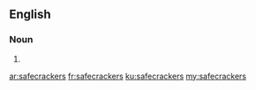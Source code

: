 ==English==

===Noun===
{{head|en|plural}}

# {{plural of|safecracker|lang=en|nocat=1}}

[[ar:safecrackers]]
[[fr:safecrackers]]
[[ku:safecrackers]]
[[my:safecrackers]]